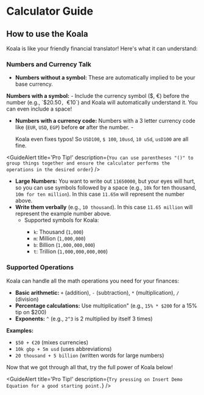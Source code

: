 

<BackButton previousPage='/guides' />

<div className="pt-8 pb-32 prose m-auto dark:prose-invert">

# Calculator Guide

## How to use the <AppIcon className='bg-zinc-950 rounded-lg w-5 h-5 inline' />Koala

<AppIcon className='bg-zinc-950 rounded-lg w-5 h-5 inline' />Koala is like your
friendly financial translator! Here's what it can understand:

### Numbers and Currency Talk

- **Numbers without a symbol:** These are automatically implied to be your base currency.

<CalculatorBlock hideButtons small preset='1000' />

**Numbers with a symbol:** - Include the currency symbol ($, €) before the
number (e.g., `$20.50`, `€10`) and <AppIcon className='bg-zinc-950 rounded-lg w-5 h-5 inline' />Koala will automatically understand it. You can even include a space!

<CalculatorBlock hideButtons small preset='$1000' />

- **Numbers with a currency code:** Numbers with a 3 letter currency code like
  (`EUR`, `USD`, `EGP`) before **or** after the number. -

  <AppIcon className='bg-zinc-950 rounded-lg w-5 h-5 inline' />Koala even fixes
  typos! So `USD100`, `$ 100`, `10usd`, `10 uSd`, `usD100` are all fine.

<CalculatorBlock hideButtons small preset='1000 usd' />

<GuideAlert
  title='Pro Tip!'
  description={`You can use parentheses "()" to group things together and ensure the calculator performs the operations in the desired order`}
/>

- **Large Numbers:** You want to write out `11650000`, but your eyes will hurt,
  so you can use symbols followed by a space (e.g., `10k` for ten thousand,
  `10m for ten million`). In this case `11.65m` will represent the number above.
- **Write them verbally** (e.g., `10 thousand`). In this case `11.65 million` will
  represent the example number above.
  - Supported symbols for <AppIcon className='bg-zinc-950 rounded-lg w-5 h-5 inline' />Koala:
    - `k`: Thousand (`1,000`)
    - `m`: Million (`1,000,000`)
    - `b`: Billion (`1,000,000,000`)
    - `t`: Trillion (`1,000,000,000,000`)

<CalculatorBlock hideButtons small preset='1k usd + 10 million usd' />

### Supported Operations

<AppIcon className='bg-zinc-950 rounded-lg w-5 h-5 inline' />Koala can handle all
the math operations you need for your finances:

- **Basic arithmetic:** `+` (addition), `-` (subtraction), `*` (multiplication), `/` (division)
- **Percentage calculations:** Use multiplication" (e.g., `15% * $200` for a 15% tip on $200)
- **Exponents:** `^` (e.g., `2^3` is 2 multiplied by itself 3 times)

**Examples:**

- `$50 + €20` (mixes currencies)
- `10k gbp + 5m usd` (uses abbreviations)
- `20 thousand + 5 billion` (written words for large numbers)

Now that we got through all that, try the full power of <AppIcon className='bg-zinc-950 rounded-lg w-5 h-5 inline' />Koala below!

<GuideAlert
  title='Pro Tip!'
  description={`Try pressing on Insert Demo Equation for a good starting point.`}
/>

<CalculatorBlock small />

</div>
